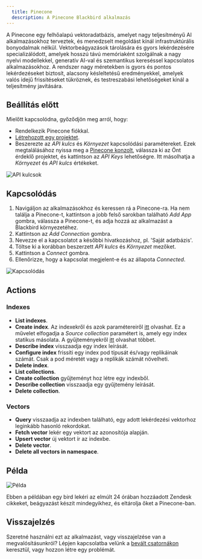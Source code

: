 ```yaml
---
  title: Pinecone
  description: A Pinecone Blackbird alkalmazás
---
```


<LinkCard title="Megtekintés a Githubon" target="_blank" href="https://github.com/bb-io/Pinecone" icon="github" />


A Pinecone egy felhőalapú vektoradatbázis, amelyet nagy teljesítményű AI alkalmazásokhoz terveztek, és menedzselt megoldást kínál infrastruktúrális bonyodalmak nélkül. Vektorbeágyazások tárolására és gyors lekérdezésére specializálódott, amelyek hosszú távú memóriaként szolgálnak a nagy nyelvi modellekkel, generatív AI-val és szemantikus kereséssel kapcsolatos alkalmazásokhoz. A rendszer nagy méretekben is gyors és pontos lekérdezéseket biztosít, alacsony késleltetésű eredményekkel, amelyek valós idejű frissítéseket tükröznek, és testreszabási lehetőségeket kínál a teljesítmény javítására.

## Beállítás előtt

Mielőtt kapcsolódna, győződjön meg arról, hogy: 

- Rendelkezik Pinecone fiókkal.
- [Létrehozott egy projektet](https://docs.pinecone.io/docs/create-project).
- Beszerezte az _API kulcs_ és _Környezet_ kapcsolódási paramétereket. Ezek megtalálásához nyissa meg a [Pinecone konzolt](https://app.pinecone.io/), válassza ki az Önt érdeklő projektet, és kattintson az _API Keys_ lehetőségre. Itt másolhatja a _Környezet_ és _API kulcs_ értékeket.

![API kulcsok](https://raw.githubusercontent.com/bb-io/Pinecone/main/image/api_keys.png)

## Kapcsolódás

1. Navigáljon az alkalmazásokhoz és keressen rá a Pinecone-ra. Ha nem találja a Pinecone-t, kattintson a jobb felső sarokban található _Add App_ gombra, válassza a Pinecone-t, és adja hozzá az alkalmazást a Blackbird környezetéhez.
2. Kattintson az _Add Connection_ gombra.
3. Nevezze el a kapcsolatot a későbbi hivatkozáshoz, pl. 'Saját adatbázis'.
4. Töltse ki a korábban beszerzett _API kulcs_ és _Környezet_ mezőket.
5. Kattintson a _Connect_ gombra.
6. Ellenőrizze, hogy a kapcsolat megjelent-e és az állapota _Connected_.

![Kapcsolódás](https://raw.githubusercontent.com/bb-io/Pinecone/main/image/connecting.png)

## Actions

### Indexes

- **List indexes**.
- **Create index**. Az indexekről és azok paramétereiről [itt](https://docs.pinecone.io/docs/indexes) olvashat. Ez a művelet elfogadja a _Source collection_ paramétert is, amely egy index statikus másolata. A gyűjteményekről [itt](https://docs.pinecone.io/docs/collections) olvashat többet.
- **Describe index** visszaadja egy index leírását.
- **Configure index** frissíti egy index pod típusát és/vagy replikáinak számát. Csak a pod méretét vagy a replikák számát növelheti.
- **Delete index**.
- **List collections**.
- **Create collection** gyűjteményt hoz létre egy indexből.
- **Describe collection** visszaadja egy gyűjtemény leírását.
- **Delete collection**.

### Vectors

- **Query** visszaadja az indexben található, egy adott lekérdezési vektorhoz leginkább hasonló rekordokat.
- **Fetch vector** lekér egy vektort az azonosítója alapján.
- **Upsert vector** új vektort ír az indexbe.
- **Delete vector**.
- **Delete all vectors in namespace**.

## Példa

![Példa](https://raw.githubusercontent.com/bb-io/Pinecone/main/image/example.png)

Ebben a példában egy bird lekéri az elmúlt 24 órában hozzáadott Zendesk cikkeket, beágyazást készít mindegyikhez, és eltárolja őket a Pinecone-ban.

## Visszajelzés

Szeretné használni ezt az alkalmazást, vagy visszajelzése van a megvalósításunkról? Lépjen kapcsolatba velünk a [bevált csatornákon](https://www.blackbird.io/) keresztül, vagy hozzon létre egy problémát.